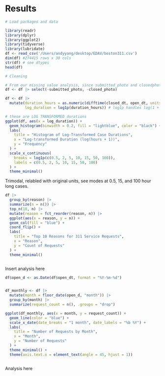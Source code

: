 # Results


```r
# Load packages and data

library(readr)
library(dplyr)
library(ggplot2)
library(tidyverse)
library(lubridate)
df <- read_csv('/Users/andyyang/desktop/EDAV/boston311.csv')
dim(df) #274415 rows x 30 cols
str(df) # see dtypes
head(df)
```




```r
# Cleaning

# From our missing value analysis, since submitted_photo and closedphoto column do not contain many non-null values, let’s drop them
df <- df |> select(-submitted_photo, -closed_photo)
```


```r

df <- df |>
  mutate(duration_hours = as.numeric(difftime(closed_dt, open_dt, units = "hours")),
         log_duration = log1p(duration_hours)) # log1p handles log(1 + x) to deal with 0 values

# these are LOG TRANSFORMED durations
ggplot(df, aes(x = log_duration)) +
  geom_histogram(binwidth = 0.2, fill = "lightblue", color = "black") +
  labs(
    title = "Histogram of Log-Transformed Case Durations",
    x = "Log-transformed Duration (log(hours + 1))",
    y = "Frequency"
  ) +
  scale_x_continuous(
    breaks = log1p(c(0.5, 2, 5, 10, 15, 50, 100)),
    labels = c(0.5, 2, 5, 10, 15, 50, 100)
  ) +
  theme_minimal()


```
Trimodal, relabled with original units, see modes at 0.5, 15, and 100 hour long cases.

```r
df |>
  group_by(reason) |>
  summarize(n = n()) |>
  top_n(10, n) |>
  mutate(reason = fct_reorder(reason, n)) |>
  ggplot(aes(x = reason, y = n)) +
  geom_col(fill = "blue") +
  coord_flip() +
  labs(
    title = "Top 10 Reasons for 311 Service Requests",
    x = "Reason",
    y = "Count of Requests"
  ) +
  theme_minimal()



```
Insert analysis here

```r
df$open_d <- as.Date(df$open_dt, format = "%Y-%m-%d") 


df_monthly <- df |>
  mutate(month = floor_date(open_d, "month")) |>
  group_by(month) |>
  summarize(request_count = n(), .groups = "drop")

ggplot(df_monthly, aes(x = month, y = request_count)) +
  geom_line(color = "blue") +
  scale_x_date(date_breaks = "1 month", date_labels = "%b %Y") +
  labs(
    title = "Number of Requests by Month",
    x = "Month",
    y = "Number of Requests"
  ) +
  theme_minimal() +
  theme(axis.text.x = element_text(angle = 45, hjust = 1))



```
Analysis here